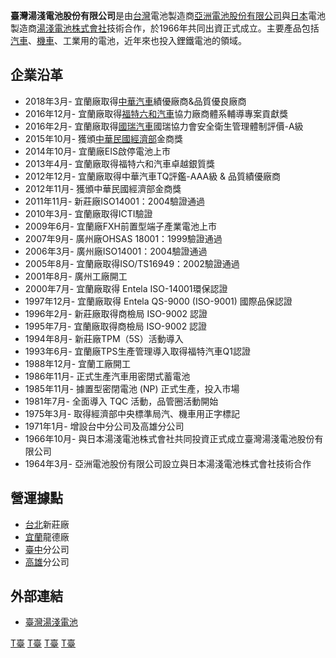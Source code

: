 {{Infobox_Company |
  company_name   = 臺灣湯淺電池股份有限公司|
  company_name_en= TAIWAN YUASA BATTERY CO., LTD.|
  company_logo =|
  market_information =|
  abbreviated_name= 臺灣湯淺、YUASA|
  local_code_name= TW|
  local_code= 35878589|
  company_slogan = 啟動世界的每一天|
  foundation     = 1966年10月|

  location       = {{ROC}}<br/>新北市新莊區福營路227巷11號|
  key_people     = [[董事長|董事長]][[盧宏恩|盧宏恩]]|
  capital        = [[新臺幣|新台幣]] 4億3500萬元（2011年8月）|

  num_employees  = 1000名|
  industry       = 電池製造業|
  products       = 機車電池<br/>汽車電池<br/>產業電池|
  homepage       = http://www.yuasa.com.tw
}}
'''臺灣湯淺電池股份有限公司'''是由[[台灣|台灣]]電池製造商[[亞洲電池|亞洲電池股份有限公司]]與[[日本|日本]]電池製造商[[湯淺電池|湯淺電池株式會社]]技術合作，於1966年共同出資正式成立。主要產品包括[[汽車|汽車]]、[[機車|機車]]、工業用的電池，近年來也投入鋰鐵電池的領域。

==企業沿革==
*2018年3月- 宜蘭廠取得[[中華汽車工業|中華汽車]]績優廠商&品質優良廠商
*2016年12月- 宜蘭廠取得[[福特六和汽車|福特六和汽車]]協力廠商體系輔導專案貢獻獎
*2016年2月- 宜蘭廠取得[[國瑞汽車|國瑞汽車]]國瑞協力會安全衛生管理體制評價-A級
*2015年10月- 獲頒[[中華民國經濟部|中華民國經濟部]]金商獎
*2014年10月- 宜蘭廠EIS啟停電池上市 
*2013年4月- 宜蘭廠取得福特六和汽車卓越銀質獎 
*2012年12月- 宜蘭廠取得中華汽車TQ評鑑-AAA級 & 品質績優廠商
*2012年11月- 獲頒中華民國經濟部金商獎
*2011年11月- 新莊廠ISO14001：2004驗證通過
*2010年3月- 宜蘭廠取得ICTI驗證
*2009年6月- 宜蘭廠FXH前置型端子產業電池上市
*2007年9月- 廣州廠OHSAS 18001：1999驗證通過
*2006年3月- 廣州廠ISO14001：2004驗證通過
*2005年8月- 宜蘭廠取得ISO/TS16949：2002驗證通過
*2001年8月- 廣州工廠開工
*2000年7月- 宜蘭廠取得 Entela ISO-14001環保認證
*1997年12月- 宜蘭廠取得 Entela QS-9000 (ISO-9001) 國際品保認證
*1996年2月- 新莊廠取得商檢局 ISO-9002 認證
*1995年7月- 宜蘭廠取得商檢局 ISO-9002 認證
*1994年8月- 新莊廠TPM（5S）活動導入
*1993年6月- 宜蘭廠TPS生產管理導入取得福特汽車Q1認證
*1988年12月- 宜蘭工廠開工
*1986年11月- 正式生產汽車用密閉式蓄電池
*1985年11月- 據置型密閉電池 (NP) 正式生產，投入市場
*1981年7月- 全面導入 TQC 活動，品管圈活動開始
*1975年3月- 取得經濟部中央標準局汽、機車用正字標記
*1971年1月- 增設台中分公司及高雄分公司
*1966年10月- 與日本湯淺電池株式會社共同投資正式成立臺灣湯淺電池股份有限公司
*1964年3月- 亞洲電池股份有限公司設立與日本湯淺電池株式會社技術合作

==營運據點==
*[[新北市|台北]]新莊廠
*[[宜蘭縣|宜蘭]]龍德廠
*[[臺中縣|臺中]]分公司
*[[高雄縣|高雄]]分公司

==外部連結==
*[http://www.yuasa.com.tw/index.php 臺灣湯淺電池]

[[Category:电池|T臺]]
[[Category:汽車零件供應商|T臺]]
[[Category:電池製造商|T臺]]
[[Category:總部位於新北市的工商業機構|T臺]]